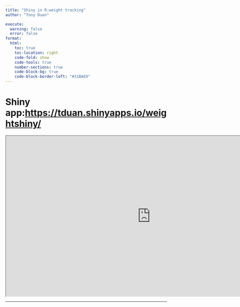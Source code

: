 ```yaml
---
title: "Shiny in R:weight tracking"
author: "Tony Duan"

execute:
  warning: false
  error: false
format:
  html:
    toc: true
    toc-location: right
    code-fold: show
    code-tools: true
    number-sections: true
    code-block-bg: true
    code-block-border-left: "#31BAE9"
---
```




# Shiny app:<https://tduan.shinyapps.io/weightshiny/>

```{=html}
<iframe width="900" height="500" src="https://tduan.shinyapps.io/weightshiny/" title="shiny app"></iframe>
```

--------------------------------






